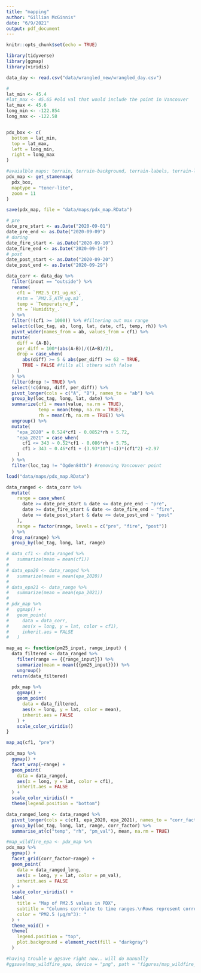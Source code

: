 ```yaml
---
title: "mapping"
author: "Gillian McGinnis"
date: "6/9/2021"
output: pdf_document
---
```


```r
knitr::opts_chunk$set(echo = TRUE)

library(tidyverse)
library(ggmap)
library(viridis)
```

```r
data_day <- read.csv("data/wrangled_new/wrangled_day.csv")
```

```r
#
lat_min <- 45.4
#lat_max <- 45.65 #old val that would include the point in Vancouver
lat_max <- 45.6
long_min <- -122.854
long_max <- -122.58


pdx_box <- c(
  bottom = lat_min,
  top = lat_max,
  left = long_min,
  right = long_max
)

#avaialble maps: terrain, terrain-background, terrain-labels, terrain-lines, toner, toner-2010, toner-2011, toner-background, toner-hybrid, toner-labels, toner-lines, toner-lite, watercolor
pdx_map <- get_stamenmap(
  pdx_box,
  maptype = "toner-lite",
  zoom = 11
)

save(pdx_map, file = "data/maps/pdx_map.RData")
```

```r
# pre
date_pre_start <- as.Date("2020-09-01")
date_pre_end <- as.Date("2020-09-09")
# during
date_fire_start <- as.Date("2020-09-10")
date_fire_end <- as.Date("2020-09-19")
# post
date_post_start <- as.Date("2020-09-20")
date_post_end <- as.Date("2020-09-29")
```

```r
data_corr <- data_day %>% 
  filter(inout == "outside") %>% 
  rename(
    cf1 = `PM2.5_CF1_ug.m3`,
    #atm = `PM2.5_ATM_ug.m3`,
    temp = `Temperature_F`,
    rh = `Humidity_.`
  ) %>% 
  filter(!(cf1 >= 1000)) %>% #filtering out max range
  select(c(loc_tag, ab, long, lat, date, cf1, temp, rh)) %>% 
  pivot_wider(names_from = ab, values_from = cf1) %>% 
  mutate(
    diff = (A-B),
    per_diff = 100*(abs(A-B))/((A+B)/2),
    drop = case_when(
      abs(diff) >= 5 & abs(per_diff) >= 62 ~ TRUE,
      TRUE ~ FALSE #fills all others with false
    )
  ) %>% 
  filter(drop != TRUE) %>% 
  select(!c(drop, diff, per_diff)) %>% 
  pivot_longer(cols = c("A", "B"), names_to = "ab") %>%
  group_by(loc_tag, long, lat, date) %>% 
  summarize(cf1 = mean(value, na.rm = TRUE),
            temp = mean(temp, na.rm = TRUE),
            rh = mean(rh, na.rm = TRUE)) %>% 
  ungroup() %>% 
  mutate(
    "epa_2020" = 0.524*cf1 - 0.0852*rh + 5.72,
    "epa_2021" = case_when(
      cf1 <= 343 ~ 0.52*cf1 - 0.086*rh + 5.75,
      cf1 > 343 ~ 0.46*cf1 + (3.93*10^(-4))*(cf1^2) +2.97
    )
  ) %>% 
  filter(loc_tag != "Ogden84th") #removing Vancouver point
```

```r
load("data/maps/pdx_map.RData")

data_ranged <- data_corr %>% 
  mutate(
    range = case_when(
      date >= date_pre_start & date <= date_pre_end ~ "pre",
      date >= date_fire_start & date <= date_fire_end ~ "fire",
      date >= date_post_start & date <= date_post_end ~ "post"
    ),
    range = factor(range, levels = c("pre", "fire", "post"))
  ) %>% 
  drop_na(range) %>% 
  group_by(loc_tag, long, lat, range)

# data_cf1 <- data_ranged %>% 
#   summarize(mean = mean(cf1))
# 
# data_epa20 <- data_ranged %>% 
#   summarize(mean = mean(epa_2020))
# 
# data_epa21 <- data_range %>% 
#   summarize(mean = mean(epa_2021))
# 
# pdx_map %>% 
#   ggmap() +
#   geom_point(
#     data = data_corr,
#     aes(x = long, y = lat, color = cf1),
#     inherit.aes = FALSE
#   )

map_aq <- function(pm25_input, range_input) {
  data_filtered <- data_ranged %>% 
    filter(range == {{range_input}}) %>% 
    summarize(mean = mean({{pm25_input}})) %>% 
    ungroup()
  return(data_filtered)
  
  pdx_map %>% 
    ggmap() +
    geom_point(
      data = data_filtered,
      aes(x = long, y = lat, color = mean),
      inherit.aes = FALSE
    ) +
    scale_color_viridis()
}

map_aq(cf1, "pre")

pdx_map %>% 
  ggmap() +
  facet_wrap(~range) +
  geom_point(
    data = data_ranged,
    aes(x = long, y = lat, color = cf1),
    inherit.aes = FALSE
  ) +
  scale_color_viridis() +
  theme(legend.position = "bottom")
```

```r
data_ranged_long <- data_ranged %>% 
  pivot_longer(cols = c(cf1, epa_2020, epa_2021), names_to = "corr_factor", values_to = "pm_val") %>% 
  group_by(loc_tag, long, lat, range, corr_factor) %>% 
  summarise_at(c("temp", "rh", "pm_val"), mean, na.rm = TRUE)

#map_wildfire_epa <- pdx_map %>% 
pdx_map %>% 
  ggmap() +
  facet_grid(corr_factor~range) +
  geom_point(
    data = data_ranged_long,
    aes(x = long, y = lat, color = pm_val),
    inherit.aes = FALSE
  ) +
  scale_color_viridis() +
  labs(
    title = "Map of PM2.5 values in PDX",
    subtitle = "Columns corrolate to time ranges.\nRows represent correction factors.",
    color = "PM2.5 (µg/m^3): "
  ) +
  theme_void() +
  theme(
    legend.position = "top",
    plot.background = element_rect(fill = "darkgray")
  )

#having trouble w ggsave right now.. will do manually
#ggsave(map_wildfire_epa, device = "png", path = "figures/map_wildfire_epa.png")
```


